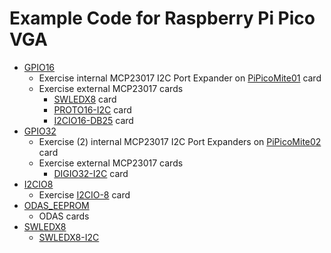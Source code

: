 = Example Code for Raspberry Pi Pico VGA =

* [https://github.com/land-boards/RasPiPico/tree/main/PicoMite_MMBASIC/PicoMite_VGA/Land%20Boards%20BASIC%20Programs/lbcards/GPIO16 GPIO16]
** Exercise internal MCP23017 I2C Port Expander on [http://land-boards.com/blwiki/index.php?title=PiPicoMite01 PiPicoMite01] card
** Exercise external MCP23017 cards
*** [http://land-boards.com/blwiki/index.php?title=SWLEDX8 SWLEDX8] card
*** [http://land-boards.com/blwiki/index.php?title=PROTO16-I2C PROTO16-I2C] card
*** [http://land-boards.com/blwiki/index.php?title=I2CIO16-DB25 I2CIO16-DB25] card
* [https://github.com/land-boards/RasPiPico/tree/main/PicoMite_MMBASIC/PicoMite_VGA/Land%20Boards%20BASIC%20Programs/lbcards/GPIO32 GPIO32]
** Exercise (2) internal MCP23017 I2C Port Expanders on [http://land-boards.com/blwiki/index.php?title=PiPicoMite02 PiPicoMite02] card
** Exercise external MCP23017 cards
*** [http://land-boards.com/blwiki/index.php?title=DIGIO32-I2C DIGIO32-I2C] card
* [https://github.com/land-boards/RasPiPico/tree/main/PicoMite_MMBASIC/PicoMite_VGA/Land%20Boards%20BASIC%20Programs/lbcards/I2CIO8 I2CIO8]
** Exercise [http://land-boards.com/blwiki/index.php?title=I2CIO-8 I2CIO-8] card
* [https://github.com/land-boards/RasPiPico/tree/main/PicoMite_MMBASIC/PicoMite_VGA/Land%20Boards%20BASIC%20Programs/lbcards/ODAS_EEPROM ODAS_EEPROM]
** ODAS cards
* [https://github.com/land-boards/RasPiPico/tree/main/PicoMite_MMBASIC/PicoMite_VGA/Land%20Boards%20BASIC%20Programs/lbcards/SWLEDX8 SWLEDX8]
** [http://land-boards.com/blwiki/index.php?title=SWLEDX8-I2C SWLEDX8-I2C] 
